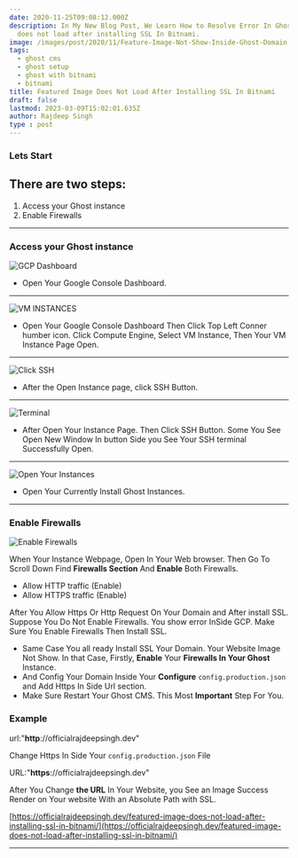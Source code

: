 ```yaml
---
date: 2020-11-25T09:08:12.000Z
description: In My New Blog Post, We Learn How to Resolve Error In Ghost Featured Image
  does not load after installing SSL In Bitnami.
image: /images/post/2020/11/Feature-Image-Not-Show-Inside-Ghost-Domain.png
tags:
  - ghost cms
  - ghost setup
  - ghost with bitnami
  - bitnami
title: Featured Image Does Not Load After Installing SSL In Bitnami
draft: false
lastmod: 2023-03-09T15:02:01.635Z
author: Rajdeep Singh
type : post
---
```



### Lets Start

## **There are** two **steps:**

1. Access your Ghost instance
2. Enable Firewalls

---

### Access your Ghost instance

![GCP Dashboard](/images/post/2020/11/Google-Console-5.png "GCP Dashboard")

- Open Your Google Console Dashboard.

---

![VM INSTANCES](/images/post/2020/11/GCP-Dmain-5.png "VM INSTANCES")

- Open Your Google Console Dashboard Then Click Top Left Conner humber icon. Click Compute Engine, Select VM Instance, Then Your VM Instance Page Open.

---

![Click SSH](/images/post/2020/11/Ghost-SSH--3.png ' Click SSH')

- After the Open Instance page, click SSH Button.

---

![Terminal](/images/post/2020/11/open-new-SSH-3.png ' Terminal')

- After Open Your Instance Page. Then Click SSH Button. Some You See Open New Window In button Side you See Your SSH terminal Successfully Open.

---

![Open Your Instances](/images/post/2020/11/Open-Vm-Intance.png 'Open Your Instances')

- Open Your Currently Install Ghost Instances.

---

### Enable Firewalls

![Enable Firewalls](/images/post/2020/11/Firewalls.png ' Enable Firewalls')

When Your Instance Webpage, Open In Your Web browser. Then Go To Scroll Down Find **Firewalls Section** And **Enable** Both Firewalls.

- Allow HTTP traffic (Enable)
- Allow HTTPS traffic (Enable)

After You Allow Https Or Http Request On Your Domain and After install SSL. Suppose You Do Not Enable Firewalls. You show error InSide GCP. Make Sure You Enable Firewalls Then Install SSL.

<Alert>

- Same Case You all ready Install SSL Your Domain. Your Website Image Not Show. In that Case, Firstly, **Enable** Your **Firewalls In Your Ghost** Instance.
- And Config Your Domain Inside Your **Configure** `config.production.json` and Add Https In Side Url section.
- Make Sure Restart Your Ghost CMS. This Most **Important** Step For You.

</Alert>

### Example

url:"**http**://officialrajdeepsingh.dev"

Change Https In Side Your `config.production.json` File

URL:"**https**://officialrajdeepsingh.dev"

After You Change **the URL** In Your Website, you See an Image Success Render on Your website With an Absolute Path with SSL.

[https://officialrajdeepsingh.dev/featured-image-does-not-load-after-installing-ssl-in-bitnami/](https://officialrajdeepsingh.dev/featured-image-does-not-load-after-installing-ssl-in-bitnami/)

---
